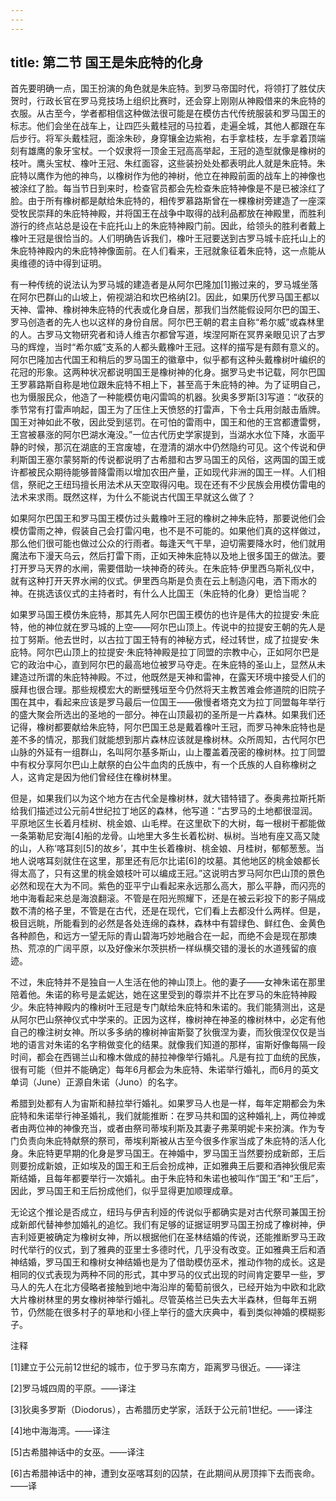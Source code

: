 ```yaml
---
---
---
```

title: 第二节 国王是朱庇特的化身
---




首先要明确一点，国王扮演的角色就是朱庇特。到罗马帝国时代，将领打了胜仗庆贺时，行政长官在罗马竞技场上组织比赛时，还会穿上刚刚从神殿借来的朱庇特的衣服。从古至今，学者都相信这种做法很可能是在模仿古代传统服装和罗马国王的标志。他们会坐在战车上，让四匹头戴桂冠的马拉着，走遍全城，其他人都跟在车后步行。将军头戴桂冠，面涂朱砂，身穿镶金边紫袍，右手拿桂枝，左手拿着顶端刻有雄鹰的象牙宝杖。一个奴隶将一顶金王冠高高举起，王冠的造型就像是橡树的枝叶。鹰头宝杖、橡叶王冠、朱红面容，这些装扮处处都表明此人就是朱庇特。朱庇特以鹰作为他的神鸟，以橡树作为他的神树，他立在神殿前面的战车上的神像也被涂红了脸。每当节日到来时，检查官员都会先检查朱庇特神像是不是已被涂红了脸。由于所有橡树都是献给朱庇特的，相传罗慕路斯曾在一棵橡树旁建造了一座深受牧民崇拜的朱庇特神殿，并将国王在战争中取得的战利品都放在神殿里，而胜利游行的终点站总是设在卡庇托山上的朱庇特神殿门前。因此，给领头的胜利者戴上橡叶王冠是很恰当的。人们明确告诉我们，橡叶王冠要送到古罗马城卡庇托山上的朱庇特神殿内的朱庇特神像面前。在人们看来，王冠就象征着朱庇特，这一点能从奥维德的诗中得到证明。

有一种传统的说法认为罗马城的建造者是从阿尔巴隆加[1]搬过来的，罗马城坐落在阿尔巴群山的山坡上，俯视湖泊和坎巴格纳[2]。因此，如果历代罗马国王都以天神、雷神、橡树神朱庇特的代表或化身自居，那我们当然能假设阿尔巴的国王、罗马创造者的先人也以这样的身份自居。阿尔巴王朝的君主自称“希尔威”或森林里的人。古罗马文物研究者和诗人维吉尔都曾写道，埃涅阿斯在冥界亲眼见识了古罗马的辉煌，当时“希尔威”支系的人都头戴橡叶王冠。这样的描写是有颇有意义的。阿尔巴隆加古代国王和稍后的罗马国王的徽章中，似乎都有这种头戴橡树叶编织的花冠的形象。这两种状况都说明国王是橡树神的化身。据罗马史书记载，阿尔巴国王罗慕路斯自称是地位跟朱庇特不相上下，甚至高于朱庇特的神。为了证明自己，也为慑服民众，他造了一种能模仿电闪雷鸣的机器。狄奥多罗斯[3]写道：“收获的季节常有打雷声响起，国王为了压住上天愤怒的打雷声，下令士兵用剑敲击盾牌。国王对神如此不敬，因此受到惩罚。在可怕的雷雨中，国王和他的王宫都遭雷劈，王宫被暴涨的阿尔巴湖水淹没。”一位古代历史学家提到，当湖水水位下降，水面平静的时候，那沉在湖底的王宫废墟，在澄清的湖水中仍然隐约可见。这个传说和伊利斯国王塞尔蒙努斯的传说都说明了古希腊和古罗马国王的风俗，这两国的国王或许都被民众期待能够普降雷雨以增加农田产量，正如现代非洲的国王一样。人们相信，祭祀之王纽玛擅长用法术从天空取得闪电。现在还有不少民族会用模仿雷电的法术来求雨。既然这样，为什么不能说古代国王早就这么做了？

如果阿尔巴国王和罗马国王模仿过头戴橡叶王冠的橡树之神朱庇特，那要说他们会模仿雷雨之神，假装自己会打雷闪电，也不是不可能的。如果他们真的这样做过，那么他们很可能也做过公众的行雨者。每逢天气干旱，迫切需要降水时，他们就用魔法布下漫天乌云，然后打雷下雨，正如天神朱庇特以及地上很多国王的做法。要打开罗马天界的水闸，需要借助一块神奇的砖头。在朱庇特·伊里西乌斯礼仪中，就有这种打开天界水闸的仪式。伊里西乌斯是负责在云上制造闪电，洒下雨水的神。在挑选该仪式的主持者时，有什么人比国王（朱庇特的化身）更恰当呢？

如果罗马国王模仿朱庇特，那其先人阿尔巴国王模仿的也许是伟大的拉提安·朱庇特，他的神位就在罗马城的上空——阿尔巴山顶上。传说中的拉提安王朝的先人是拉丁努斯。他去世时，以古拉丁国王特有的神秘方式，经过转世，成了拉提安·朱庇特。阿尔巴山顶上的拉提安·朱庇特神殿是拉丁同盟的宗教中心，正如阿尔巴是它的政治中心，直到阿尔巴的最高地位被罗马夺走。在朱庇特的圣山上，显然从未建造过所谓的朱庇特神殿。不过，他既然是天神和雷神，在露天环境中接受人们的膜拜也很合理。那些规模宏大的断壁残垣至今仍然将天主教苦难会修道院的旧院子围在其中，看起来应该是罗马最后一位国王——傲慢者塔克文为拉丁同盟每年举行的盛大聚会所选出的圣地的一部分。神在山顶最初的圣所是一片森林。如果我们还记得，橡树都要献给朱庇特，阿尔巴国王总是戴着橡叶王冠，而罗马神朱庇特也是差不多的情况，那我们就能想到那片森林应该就是橡树林。众所周知，古代阿尔巴山脉的外延有一组群山，名叫阿尔基多斯山，山上覆盖着茂密的橡树林。拉丁同盟中有权分享阿尔巴山上献祭的白公牛血肉的氏族中，有一个氏族的人自称橡树之人，这肯定是因为他们曾经住在橡树林里。

但是，如果我们以为这个地方在古代全是橡树林，就大错特错了。泰奥弗拉斯托斯给我们描述过公元前4世纪拉丁地区的森林，他写道：“古罗马的土地都很湿润。平原地区生长着月桂树、桃金娘、山毛榉。在这里砍下的大树，每一根树干都能做一条第勒尼安海[4]船的龙骨。山地里大多生长着松树、枞树。当地有座又高又陡的山，人称‘喀耳刻[5]的故乡’，其中生长着橡树、桃金娘、月桂树，郁郁葱葱。当地人说喀耳刻就住在这里，那里还有厄尔比诺[6]的坟墓。其他地区的桃金娘都长得太高了，只有这里的桃金娘枝叶可以编成王冠。”这说明古罗马阿尔巴山顶的景色必然和现在大为不同。紫色的亚平宁山看起来永远那么高大，那么平静，而闪亮的地中海看起来总是海浪翻滚。不管是在阳光照耀下，还是在被云彩投下的影子隔成数不清的格子里，不管是在古代，还是在现代，它们看上去都没什么两样。但是，极目远眺，所能看到的必然是各处连绵的森林，森林中有碧绿色、鲜红色、金黄色各种颜色，和远方一望无际的青山碧海巧妙地融合在一起，而绝不会是现在那燠热、荒凉的广阔平原，以及好像米尔茨拱桥一样纵横交错的漫长的水道残留的痕迹。

不过，朱庇特并不是独自一人生活在他的神山顶上。他的妻子——女神朱诺在那里陪着他。朱诺的称号是孟妮达，她在这里受到的尊崇并不比在罗马的朱庇特神殿少。朱庇特神殿内的橡树叶王冠是专门献给朱庇特和朱诺的。我们能猜测出，这是从阿尔巴山祭神仪式中学来的。正因为这样，橡树神在神圣的橡树林中，必定有他自己的橡注树女神。所以多多纳的橡树神宙斯娶了狄俄涅为妻，而狄俄涅仅仅是当地的语言对朱诺的名字稍做变化的结果。就像我们知道的那样，宙斯好像每隔一段时间，都会在西锡兰山和橡木做成的赫拉神像举行婚礼。凡是有拉丁血统的民族，很有可能（但并不能确定）每年6月都会为朱庇特、朱诺举行婚礼，而6月的英文单词（June）正源自朱诺（Juno）的名字。

希腊到处都有人为宙斯和赫拉举行婚礼。如果罗马人也是一样，每年定期都会为朱庇特和朱诺举行神圣婚礼，我们就能推断：在罗马共和国的这种婚礼上，两位神或者由两位神的神像充当，或者由祭司蒂埃利斯及其妻子弗莱明妮卡来扮演。作为专门负责向朱庇特献祭的祭司，蒂埃利斯被从古至今很多作家当成了朱庇特的活人化身。朱庇特更早期的化身是罗马国王。在神婚中，罗马国王当然要扮成新郎，王后则要扮成新娘，正如埃及的国王和王后会扮成神，正如雅典王后要和酒神狄俄尼索斯结婚，且每年都要举行一次婚礼。由于朱庇特和朱诺也被叫作“国王”和“王后”，因此，罗马国王和王后扮成他们，似乎显得更加顺理成章。

无论这个推论是否成立，纽玛与伊吉利娅的传说似乎都确实是对古代祭司兼国王扮成新郎代替神参加婚礼的追忆。我们有足够的证据证明罗马国王扮成了橡树神，伊吉利娅更被确定为橡树女神，所以根据他们在圣林结婚的传说，还能推断罗马王政时代举行的仪式，到了雅典的亚里士多德时代，几乎没有改变。正如雅典王后和酒神结婚，罗马国王和橡树女神结婚也是为了借助模仿巫术，推动作物的成长。这是相同的仪式表现为两种不同的形式，其中罗马的仪式出现的时间肯定要早一些，罗马人的先人在北方侵略者接触到地中海沿岸的葡萄前很久，已经开始为中欧和北欧大片橡树林里的男女橡树神举行婚礼。尽管英格兰已失去大半森林，但每年五朔节，仍然能在很多村子的草地和小径上举行的盛大庆典中，看到类似神婚的模糊影子。

注释

[1]建立于公元前12世纪的城市，位于罗马东南方，距离罗马很近。——译注

[2]罗马城四周的平原。——译注

[3]狄奥多罗斯（Diodorus），古希腊历史学家，活跃于公元前1世纪。——译注

[4]地中海海湾。——译注

[5]古希腊神话中的女巫。——译注

[6]古希腊神话中的神，遭到女巫喀耳刻的囚禁，在此期间从房顶摔下去而丧命。——译